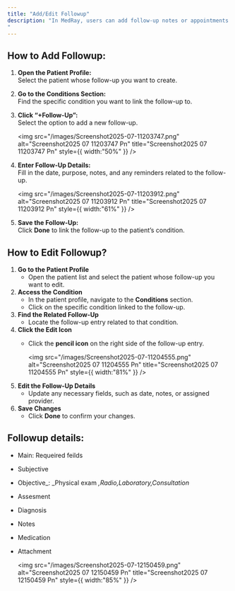 ```yaml
---
title: "Add/Edit Followup"
description: "In MedRay, users can add follow-up notes or appointments to track ongoing patient care. Existing follow-ups can be edited to update dates, details, or reminders. This ensures continuous and organized patient management. In MedRay, every follow-up is linked to a specific patient condition for precise tracking. Users can add new follow-ups or edit existing ones to update dates, details, or reminders. This helps ensure continuous and condition-focused patient care.
"
---
```


## How to Add Followup:

1. **Open the Patient Profile:**\
   Select the patient whose follow-up you want to create.
2. **Go to the Conditions Section:**\
   Find the specific condition you want to link the follow-up to.
3. **Click “\+Follow-Up”:**\
   Select the option to add a new follow-up.

   <img
     src="/images/Screenshot2025-07-11203747.png"
     alt="Screenshot2025 07 11203747 Pn"
     title="Screenshot2025 07 11203747 Pn"
     style={{ width:"50%" }}
   />
4. **Enter Follow-Up Details:**\
   Fill in the date, purpose, notes, and any reminders related to the follow-up.

   <img
     src="/images/Screenshot2025-07-11203912.png"
     alt="Screenshot2025 07 11203912 Pn"
     title="Screenshot2025 07 11203912 Pn"
     style={{ width:"61%" }}
   />
5. **Save the Follow-Up:**\
   Click **Done** to link the follow-up to the patient’s condition.

## How to Edit Followup?

1. **Go to the Patient Profile**
   - Open the patient list and select the patient whose follow-up you want to edit.
2. **Access the Condition**
   - In the patient profile, navigate to the **Conditions** section.
   - Click on the specific condition linked to the follow-up.
3. **Find the Related Follow-Up**
   - Locate the follow-up entry related to that condition.
4. **Click the Edit Icon**
   - Click the **pencil icon** on the right side of the follow-up entry.

     <img
       src="/images/Screenshot2025-07-11204555.png"
       alt="Screenshot2025 07 11204555 Pn"
       title="Screenshot2025 07 11204555 Pn"
       style={{ width:"81%" }}
     />
5. **Edit the Follow-Up Details**
   - Update any necessary fields, such as date, notes, or assigned provider.
6. **Save Changes**
   - Click **Done**  to confirm your changes.

## Followup details:

- Main: Requeired feilds
- Subjective
- Objective_: _Physical exam _,_Radio_,_Laboratory_,Consultation_
- Assesment
- Diagnosis
- Notes
- Medication
- Attachment

  <img
    src="/images/Screenshot2025-07-12150459.png"
    alt="Screenshot2025 07 12150459 Pn"
    title="Screenshot2025 07 12150459 Pn"
    style={{ width:"85%" }}
  />